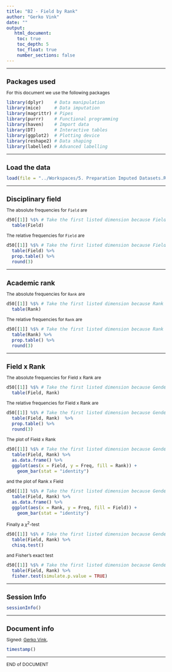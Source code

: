 ```yaml
---
title: "B2 - Field by Rank"
author: "Gerko Vink"
date: ""
output: 
   html_document:
    toc: true
    toc_depth: 5
    toc_float: true
    number_sections: false
---
```


<style type="text/css">
  
body{ /* Normal  */
  font-size: 12px;
  }
td {  /* Table  */
  font-size: 12px;
}
h1.title {
  font-size: 18px;
  color: DarkBlue;
}
h1 { /* Header 1 */
  font-size: 18px;
}
h2 { /* Header 2 */
  font-size: 18px;
}
h3 { /* Header 3 */
  font-size: 18px;
}
code.r{ /* Code block */
  font-size: 12px;
}
pre { /* Code block - determines code spacing between lines */
  font-size: 14px;
}
</style>


---

# Packages used
For this document we use the following packages
```r
library(dplyr)    # Data manipulation
library(mice)     # Data imputation
library(magrittr) # Pipes
library(purrr)    # Functional programming
library(haven)    # Import data
library(DT)       # Interactive tables
library(ggplot2)  # Plotting device
library(reshape2) # Data shaping
library(labelled) # Advanced labelling
```

---

# Load the data
```r
load(file = "../Workspaces/5. Preparation Imputed Datasets.Rdata")
```

---

# Disciplinary field
The absolute frequencies for `Field` are
```r
d50[[1]] %$% # Take the first listed dimension because Field does not differ
  table(Field) 
```

The relative frequencies for `Field` are
```r
d50[[1]] %$% # Take the first listed dimension because Field does not differ
  table(Field) %>% 
  prop.table() %>% 
  round(3)
```

---

# Academic rank
The absolute frequencies for `Rank` are
```r
d50[[1]] %$% # Take the first listed dimension because Rank does not differ
  table(Rank) 
```

The relative frequencies for `Rank` are
```r
d50[[1]] %$% # Take the first listed dimension because Rank does not differ
  table(Rank) %>% 
  prop.table() %>% 
  round(3)
```

---

# Field x Rank
The absolute frequencies for Field x Rank are
```r
d50[[1]] %$% # Take the first listed dimension because Gender does not differ
  table(Field, Rank) 
```

The relative frequencies for Field x Rank are
```r
d50[[1]] %$% # Take the first listed dimension because Gender does not differ
  table(Field, Rank)  %>% 
  prop.table() %>% 
  round(3)
```

The plot of Field x Rank
```r
d50[[1]] %$% # Take the first listed dimension because Gender does not differ
  table(Field, Rank) %>% 
  as.data.frame() %>% 
  ggplot(aes(x = Field, y = Freq, fill = Rank)) +
    geom_bar(stat = "identity")
```
and the plot of Rank x Field
```r
d50[[1]] %$% # Take the first listed dimension because Gender does not differ
  table(Field, Rank) %>% 
  as.data.frame() %>% 
  ggplot(aes(x = Rank, y = Freq, fill = Field)) +
    geom_bar(stat = "identity")
```

Finally a $\chi^2$-test
```r
d50[[1]] %$% # Take the first listed dimension because Gender does not differ
  table(Field, Rank) %>% 
  chisq.test()
```
 
and Fisher's exact test
```r
d50[[1]] %$% # Take the first listed dimension because Gender does not differ
  table(Field, Rank) %>% 
  fisher.test(simulate.p.value = TRUE)
```

---

# Session Info
```r
sessionInfo()
```

---

# Document info
Signed: 
[Gerko Vink](https://www.gerkovink.com), 

```r
timestamp()
```

---

END of DOCUMENT